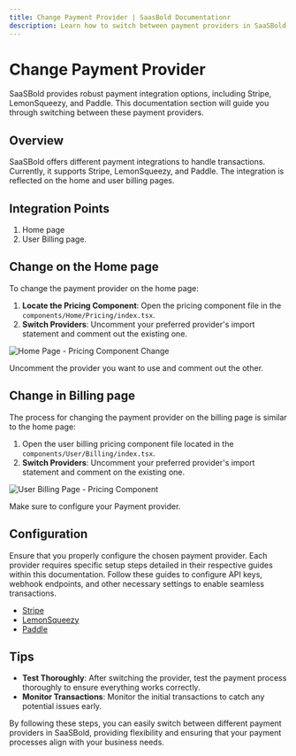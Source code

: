 ```yaml
---
title: Change Payment Provider | SaasBold Documentationr
description: Learn how to switch between payment providers in SaaSBold.
---
```


# Change Payment Provider

SaaSBold provides robust payment integration options, including Stripe, LemonSqueezy, and Paddle. This documentation section will guide you through switching between these payment providers.

## Overview

SaaSBold offers different payment integrations to handle transactions. Currently, it supports Stripe, LemonSqueezy, and Paddle. The integration is reflected on the home and user billing pages.

## Integration Points

1. Home page
2. User Billing page.

## Change on the Home page

To change the payment provider on the home page:

1. **Locate the Pricing Component**: Open the pricing component file in the `components/Home/Pricing/index.tsx`.
2. **Switch Providers**: Uncomment your preferred provider's import statement and comment out the existing one.

![Home Page - Pricing Component Change](/images/docs/integrations/change-payment-provider/image-1.png)

Uncomment the provider you want to use and comment out the other.

## Change in Billing page

The process for changing the payment provider on the billing page is similar to the home page:

1. Open the user billing pricing component file located in the `components/User/Billing/index.tsx`.
2. **Switch Providers**: Uncomment your preferred provider's import statement and comment on the existing one.

![User Billing Page - Pricing Component](/images/docs/integrations/change-payment-provider/image-2.png)

Make sure to configure your Payment provider.

## Configuration

Ensure that you properly configure the chosen payment provider. Each provider requires specific setup steps detailed in their respective guides within this documentation. Follow these guides to configure API keys, webhook endpoints, and other necessary settings to enable seamless transactions.

- [Stripe](/docs/integrations/stripe)
- [LemonSqueezy](/docs/integrations/lemonsqueezy)
- [Paddle](/docs/integrations/paddle)

## Tips

- **Test Thoroughly**: After switching the provider, test the payment process thoroughly to ensure everything works correctly.
- **Monitor Transactions**: Monitor the initial transactions to catch any potential issues early.

By following these steps, you can easily switch between different payment providers in SaaSBold, providing flexibility and ensuring that your payment processes align with your business needs.
